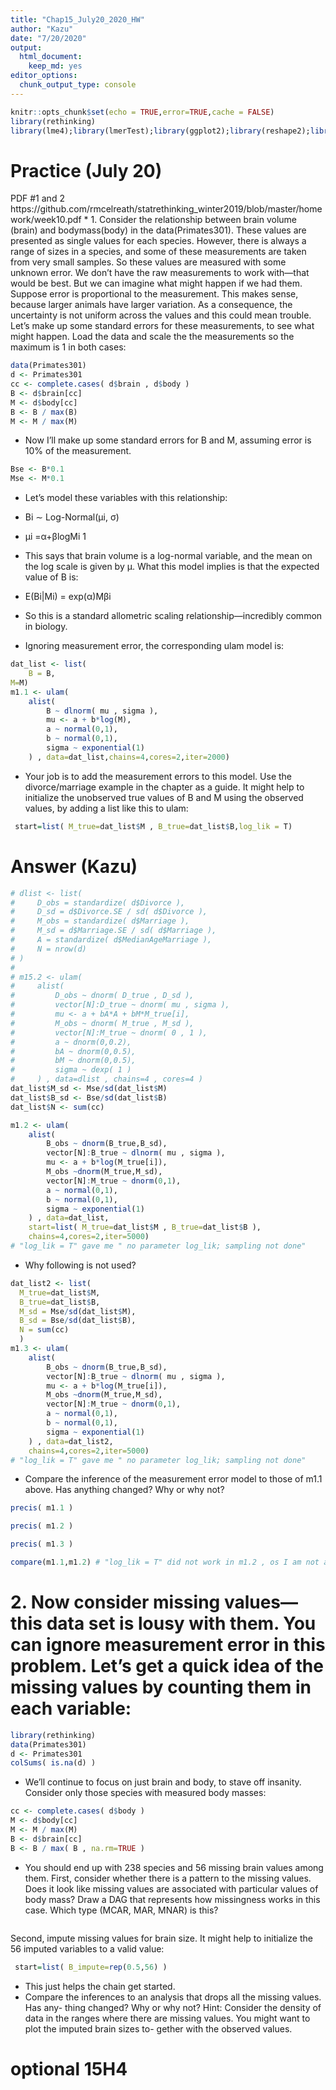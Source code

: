 ```yaml
---
title: "Chap15_July20_2020_HW"
author: "Kazu"
date: "7/20/2020"
output: 
  html_document: 
    keep_md: yes
editor_options: 
  chunk_output_type: console
---
```


```r
knitr::opts_chunk$set(echo = TRUE,error=TRUE,cache = FALSE)
library(rethinking)
library(lme4);library(lmerTest);library(ggplot2);library(reshape2);library(tidyverse);library(readr)
```

# Practice (July 20)
PDF #1 and 2 https://github.com/rmcelreath/statrethinking_winter2019/blob/master/homework/week10.pdf
* 1. Consider the relationship between brain volume (brain) and bodymass(body) in the data(Primates301). These values are presented as single values for each species. However, there is always a range of sizes in a species, and some of these measurements are taken from very small samples. So these values are measured with some unknown error.
We don’t have the raw measurements to work with—that would be best. But we can imagine what might happen if we had them. Suppose error is proportional to the measurement. This makes sense, because larger animals have larger variation. As a consequence, the uncertainty is not uniform across the values and this could mean trouble.
Let’s make up some standard errors for these measurements, to see what might happen. Load the data and scale the the measurements so the maximum is 1 in both cases:
```r
data(Primates301)
d <- Primates301
cc <- complete.cases( d$brain , d$body )
B <- d$brain[cc]
M <- d$body[cc]
B <- B / max(B)
M <- M / max(M)
```
* Now I’ll make up some standard errors for B and M, assuming error is 10% of the measurement.
```r
Bse <- B*0.1
Mse <- M*0.1
```
* Let’s model these variables with this relationship:
* Bi ∼ Log-Normal(μi, σ)
* μi =α+βlogMi 1

* This says that brain volume is a log-normal variable, and the mean on the log scale is given by μ. What this model implies is that the expected value of B is:
* E(Bi|Mi) = exp(α)Mβi
* So this is a standard allometric scaling relationship—incredibly common in biology.
* Ignoring measurement error, the corresponding ulam model is:
```r
dat_list <- list(
    B = B,
M=M)
m1.1 <- ulam(
    alist(
        B ~ dlnorm( mu , sigma ),
        mu <- a + b*log(M),
        a ~ normal(0,1),
        b ~ normal(0,1),
        sigma ~ exponential(1)
    ) , data=dat_list,chains=4,cores=2,iter=2000)
```
* Your job is to add the measurement errors to this model. Use the divorce/marriage example in the chapter as a guide. It might help to initialize the unobserved true values of B and M using the observed values, by adding a list like this to ulam:
```r
 start=list( M_true=dat_list$M , B_true=dat_list$B,log_lik = T)
```

# Answer (Kazu)
```r
# dlist <- list(
#     D_obs = standardize( d$Divorce ),
#     D_sd = d$Divorce.SE / sd( d$Divorce ),
#     M_obs = standardize( d$Marriage ),
#     M_sd = d$Marriage.SE / sd( d$Marriage ),
#     A = standardize( d$MedianAgeMarriage ),
#     N = nrow(d)
# )
# 
# m15.2 <- ulam(
#     alist(
#         D_obs ~ dnorm( D_true , D_sd ),
#         vector[N]:D_true ~ dnorm( mu , sigma ),
#         mu <- a + bA*A + bM*M_true[i],
#         M_obs ~ dnorm( M_true , M_sd ),
#         vector[N]:M_true ~ dnorm( 0 , 1 ),
#         a ~ dnorm(0,0.2),
#         bA ~ dnorm(0,0.5),
#         bM ~ dnorm(0,0.5),
#         sigma ~ dexp( 1 )
#     ) , data=dlist , chains=4 , cores=4 )
dat_list$M_sd <- Mse/sd(dat_list$M)
dat_list$B_sd <- Bse/sd(dat_list$B)
dat_list$N <- sum(cc)

m1.2 <- ulam(
    alist(
        B_obs ~ dnorm(B_true,B_sd),
        vector[N]:B_true ~ dlnorm( mu , sigma ),
        mu <- a + b*log(M_true[i]),
        M_obs ~dnorm(M_true,M_sd),
        vector[N]:M_true ~ dnorm(0,1),
        a ~ normal(0,1),
        b ~ normal(0,1),
        sigma ~ exponential(1)
    ) , data=dat_list,
    start=list( M_true=dat_list$M , B_true=dat_list$B ),
    chains=4,cores=2,iter=5000)
# "log_lik = T" gave me " no parameter log_lik; sampling not done"
```

* Why following is not used?
```r
dat_list2 <- list(
  M_true=dat_list$M, 
  B_true=dat_list$B,
  M_sd = Mse/sd(dat_list$M),
  B_sd = Bse/sd(dat_list$B),
  N = sum(cc)
  )
m1.3 <- ulam(
    alist(
        B_obs ~ dnorm(B_true,B_sd),
        vector[N]:B_true ~ dlnorm( mu , sigma ),
        mu <- a + b*log(M_true[i]),
        M_obs ~dnorm(M_true,M_sd),
        vector[N]:M_true ~ dnorm(0,1),
        a ~ normal(0,1),
        b ~ normal(0,1),
        sigma ~ exponential(1)
    ) , data=dat_list2,
    chains=4,cores=2,iter=5000)
# "log_lik = T" gave me " no parameter log_lik; sampling not done"
```


* Compare the inference of the measurement error model to those of m1.1 above. Has anything changed? Why or why not?
```r
precis( m1.1 )
```
```r
precis( m1.2 )
```
```r
precis( m1.3 )
```

```r
compare(m1.1,m1.2) # "log_lik = T" did not work in m1.2 , os I am not able to use compare()
```


# 2. Now consider missing values—this data set is lousy with them. You can ignore measurement error in this problem. Let’s get a quick idea of the missing values by counting them in each variable:
```r
library(rethinking)
data(Primates301)
d <- Primates301
colSums( is.na(d) )
```

* We’ll continue to focus on just brain and body, to stave off insanity. Consider only those species with measured body masses:
```r
cc <- complete.cases( d$body )
M <- d$body[cc]
M <- M / max(M)
B <- d$brain[cc]
B <- B / max( B , na.rm=TRUE )
```

* You should end up with 238 species and 56 missing brain values among them. First, consider whether there is a pattern to the missing values. Does it look like missing values are associated with particular values of body mass? Draw a DAG that represents how missingness works in this case. Which type (MCAR, MAR, MNAR)
is this?
```r

```


Second, impute missing values for brain size. It might help to initialize the 56
imputed variables to a valid value:
```r
 start=list( B_impute=rep(0.5,56) )
```

* This just helps the chain get started.
* Compare the inferences to an analysis that drops all the missing values. Has any-
thing changed? Why or why not? Hint: Consider the density of data in the ranges where there are missing values. You might want to plot the imputed brain sizes to- gether with the observed values.

# optional 15H4

